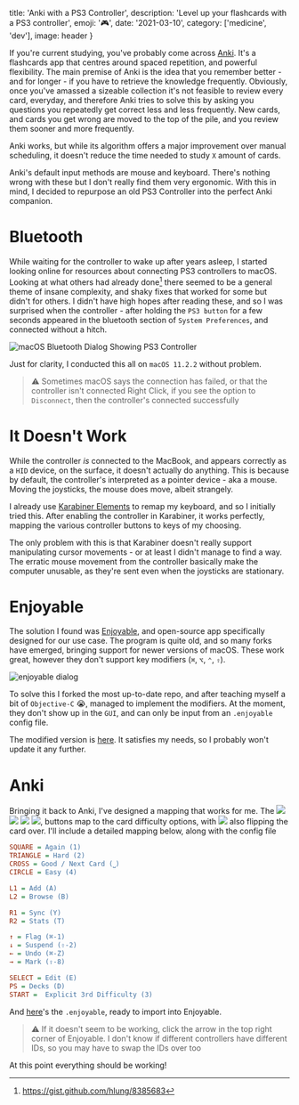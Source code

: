 


  title: 'Anki with a PS3 Controller',
  description: 'Level up your flashcards with a PS3 controller',
  emoji: '🎮',
  date: '2021-03-10',
  category: ['medicine', 'dev'],
  image: header
}

If you're current studying, you've probably come across [Anki](https://apps.ankiweb.net/). It's a flashcards app that centres around spaced repetition, and powerful flexibility. The main premise of Anki is the idea that you remember better - and for longer - if you have to retrieve the knowledge frequently. Obviously, once you've amassed a sizeable collection it's not feasible to review every card, everyday, and therefore Anki tries to solve this by asking you questions you repeatedly get correct less and less frequently. New cards, and cards you get wrong are moved to the top of the pile, and you review them sooner and more frequently.

Anki works, but while its algorithm offers a major improvement over manual scheduling, it doesn't reduce the time needed to study `X` amount of cards.

Anki's default input methods are mouse and keyboard. There's nothing wrong with these but I don't really find them very ergonomic. With this in mind, I decided to repurpose an old PS3 Controller into the perfect Anki companion.

# Bluetooth

While waiting for the controller to wake up after years asleep, I started looking online for resources about connecting PS3 controllers to macOS. Looking at what others had already done[^gist] there seemed to be a general theme of insane complexity, and shaky fixes that worked for some but didn't for others. I didn't have high hopes after reading these, and so I was surprised when the controller - after holding the `PS3 button` for a few seconds appeared in the bluetooth section of `System Preferences`, and connected without a hitch.

[^gist]: https://gist.github.com/hlung/8385683


<Image image={bluetooth} alt="macOS Bluetooth Dialog Showing PS3 Controller" />

Just for clarity, I conducted this all on `macOS 11.2.2` without problem.

> ⚠️ Sometimes macOS says the connection has failed, or that the controller isn't connected
> Right Click, if you see the option to `Disconnect`, then the controller's connected successfully

# It Doesn't Work

While the controller *is* connected to the MacBook, and appears correctly as a `HID` device, on the surface, it doesn't actually do anything. This is because by default, the controller's interpreted as a pointer device - aka a mouse. Moving the joysticks, the mouse does move, albeit strangely.

I already use [Karabiner Elements](https://github.com/pqrs-org/Karabiner-Elements) to remap my keyboard, and so I initially tried this. After enabling the controller in Karabiner, it works perfectly, mapping the various controller buttons to keys of my choosing.

The only problem with this is that Karabiner doesn't really support manipulating cursor movements - or at least I didn't manage to find a way. The erratic mouse movement from the controller basically make the computer unusable, as they're sent even when the joysticks are stationary.

# Enjoyable

The solution I found was [Enjoyable](https://yukkurigames.com/enjoyable/), and open-source app specifically designed for our use case. The program is quite old, and so many forks have emerged, bringing support for newer versions of macOS. These work great, however they don't support key modifiers (`‌⌘`, `⌥`, `⌃`, `⇧`).


<Image image={enjoyable} alt="enjoyable dialog" />

To solve this I forked the most up-to-date repo, and after teaching myself a bit of `Objective-C` 😭, managed to implement the modifiers. At the moment, they don't show up in the `GUI`, and can only be input from an `.enjoyable` config file.

The modified version is [here](https://github.com/reubn/enjoyable). It satisfies my needs, so I probably won't update it any further.

# Anki

Bringing it back to Anki, I've designed a mapping that works for me. The <img className={inline} src={x} /> <img className={inline} src={s} /> <img className={inline} src={t} /> <img className={inline} src={o} />, buttons map to the card difficulty options, with <img className={inline} src={x} /> also flipping the card over. I'll include a detailed mapping below, along with the config file

```ini KEYMAP
SQUARE = Again (1)
TRIANGLE = Hard (2)
CROSS = Good / Next Card (⎵)
CIRCLE = Easy (4)

L1 = Add (A)
L2 = Browse (B)

R1 = Sync (Y)
R2 = Stats (T)

↑ = Flag (⌘-1)
↓ = Suspend (⇧-2)
← = Undo (⌘-Z)
→ = Mark (⇧-8)

SELECT = Edit (E)
PS = Decks (D)
START =  Explicit 3rd Difficulty (3)
```


And <a href={file}>here</a>'s the `.enjoyable`, ready to import into Enjoyable.

> ⚠️ If it doesn't seem to be working, click the arrow in the top right corner of Enjoyable.
> I don't know if different controllers have different IDs, so you may have to swap the IDs over too

At this point everything should be working!
